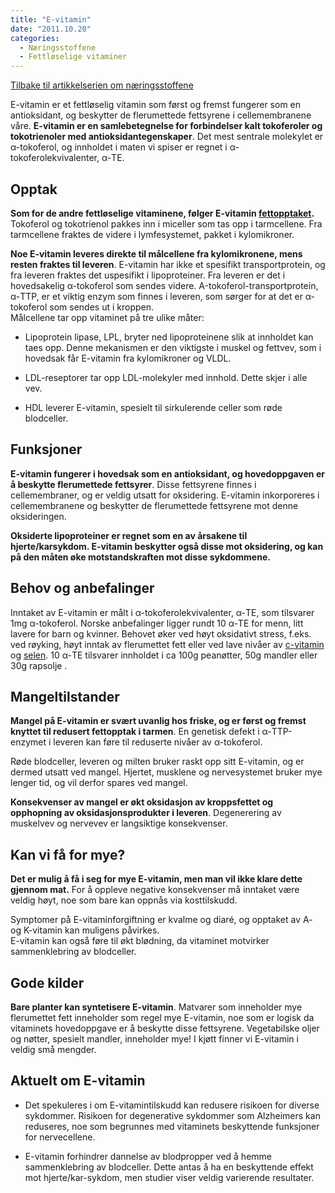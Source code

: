 ```yaml
---
title: "E-vitamin"
date: "2011.10.20"
categories: 
  - Næringsstoffene
  - Fettløselige vitaminer
---
```


[Tilbake til artikkelserien om næringsstoffene](../../naeringsstoffer.html)

E-vitamin er et fettløselig vitamin som først og fremst fungerer som en antioksidant, og beskytter de flerumettede fettsyrene i cellemembranene våre. **E-vitamin er en samlebetegnelse for forbindelser kalt tokoferoler og tokotrienoler med antioksidantegenskaper**. Det mest sentrale molekylet er α-tokoferol, og innholdet i maten vi spiser er regnet i α-tokoferolekvivalenter, α-TE.

## Opptak

**Som for de andre fettløselige vitaminene, følger E-vitamin [fettopptaket](http://www.friskogfunksjonell.no/fett/).** Tokoferol og tokotrienol pakkes inn i miceller som tas opp i tarmcellene. Fra tarmcellene fraktes de videre i lymfesystemet, pakket i kylomikroner.

**Noe E-vitamin leveres direkte til målcellene fra kylomikronene, mens resten fraktes til leveren**. E-vitamin har ikke et spesifikt transportprotein, og fra leveren fraktes det uspesifikt i lipoproteiner. Fra leveren er det i hovedsakelig α-tokoferol som sendes videre. Α-tokoferol-transportprotein,  α-TTP, er et viktig enzym som finnes i leveren, som sørger for at det er α-tokoferol som sendes ut i kroppen.\
Målcellene tar opp vitaminet på tre ulike måter:

-   Lipoprotein lipase, LPL, bryter ned lipoproteinene slik at innholdet kan taes opp. Denne mekanismen er den viktigste i muskel og fettvev, som i hovedsak får E-vitamin fra kylomikroner og VLDL.

-   LDL-reseptorer tar opp LDL-molekyler med innhold. Dette skjer i alle vev.

-   HDL leverer E-vitamin, spesielt til sirkulerende celler som røde blodceller.

## Funksjoner

**E-vitamin fungerer i hovedsak som en antioksidant, og hovedoppgaven er å beskytte flerumettede fettsyrer**. Disse fettsyrene finnes i cellemembraner, og er veldig utsatt for oksidering. E-vitamin inkorporeres i cellemembranene og beskytter de flerumettede fettsyrene mot denne oksideringen.

**Oksiderte lipoproteiner er regnet som en av årsakene til hjerte/karsykdom. E-vitamin beskytter også disse mot oksidering, og kan på den måten øke motstandskraften mot disse sykdommene.**

## Behov og anbefalinger

Inntaket av E-vitamin er målt i α-tokoferolekvivalenter, α-TE, som tilsvarer 1mg α-tokoferol. Norske anbefalinger ligger rundt 10 α-TE for menn, litt lavere for barn og kvinner. Behovet øker ved høyt oksidativt stress, f.eks. ved røyking, høyt inntak av flerumettet fett eller ved lave nivåer av [c-vitamin](http://www.friskogfunksjonell.no/c-vitamin/) og [selen](http://www.friskogfunksjonell.no/selen/). 10 α-TE tilsvarer innholdet i ca 100g peanøtter, 50g mandler eller 30g rapsolje .

## Mangeltilstander

**Mangel på E-vitamin er svært uvanlig hos friske, og er først og fremst knyttet til redusert fettopptak i tarmen**. En genetisk defekt i α-TTP-enzymet i leveren kan føre til reduserte nivåer av α-tokoferol.

Røde blodceller, leveren og milten bruker raskt opp sitt E-vitamin, og er dermed utsatt ved mangel. Hjertet, musklene og nervesystemet bruker mye lenger tid, og vil derfor spares ved mangel.

**Konsekvenser av mangel er økt oksidasjon av kroppsfettet og opphopning av oksidasjonsprodukter i leveren**. Degenerering av muskelvev og nervevev er langsiktige konsekvenser.

## Kan vi få for mye?

**Det er mulig å få i seg for mye E-vitamin, men man vil ikke klare dette gjennom mat.** For å oppleve negative konsekvenser må inntaket være veldig høyt, noe som bare kan oppnås via kosttilskudd.

Symptomer på E-vitaminforgiftning er kvalme og diaré, og opptaket av A- og K-vitamin kan muligens påvirkes.\
E-vitamin kan også føre til økt blødning, da vitaminet motvirker sammenklebring av blodceller.

## Gode kilder

**Bare planter kan syntetisere E-vitamin**. Matvarer som inneholder mye flerumettet fett inneholder som regel mye E-vitamin, noe som er logisk da vitaminets hovedoppgave er å beskytte disse fettsyrene. Vegetabilske oljer og nøtter, spesielt mandler, inneholder mye! I kjøtt finner vi E-vitamin i veldig små mengder.

## Aktuelt om E-vitamin

-   Det spekuleres i om E-vitamintilskudd kan redusere risikoen for diverse sykdommer. Risikoen for degenerative sykdommer som Alzheimers kan reduseres, noe som begrunnes med vitaminets beskyttende funksjoner for nervecellene.

-   E-vitamin forhindrer dannelse av blodpropper ved å hemme sammenklebring av blodceller. Dette antas å ha en beskyttende effekt mot hjerte/kar-sykdom, men studier viser veldig varierende resultater.
